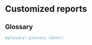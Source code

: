 # Customized reports {#reports}

## Glossary {#glossary-reports}

```r
#glossary::glossary_table()
```
